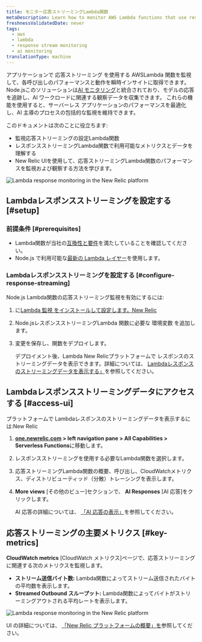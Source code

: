 ```yaml
---
title: モニター応答ストリーミングLambda関数
metaDescription: Learn how to monitor AWS Lambda functions that use response streaming in the New Relic.
freshnessValidatedDate: never
tags:
  - aws
  - lambda
  - response stream monitoring
  - ai monitoring
translationType: machine
---
```


アプリケーションで 応答ストリーミング を使用する AWSLambda 関数を監視して、各呼び出しのパフォーマンスと動作を瞬時インサイトに取得できます。[](https://aws.amazon.com/blogs/compute/introducing-aws-lambda-response-streaming/)Node.jsこのソリューションは[AI モニタリング](/docs/ai-monitoring/intro-to-ai-monitoring/)と統合されており、モデルの応答を追跡し、AI ワークロードに関連する観察データを収集できます。 これらの機能を使用すると、サーバーレス アプリケーションのパフォーマンスを最適化し、AI 主導のプロセスの包括的な監視を維持できます。

このドキュメントは次のことに役立ちます:

* 監視応答ストリーミングの設定Lambda関数
* レスポンスストリーミングLambda関数で利用可能なメトリクスとデータを理解する
* New Relic UIを使用して、応答ストリーミングLambda関数のパフォーマンスを監視および観察する方法を学びます。

<img title="New Relic AI Responses page" alt="Lambda response monitoring in the New Relic platform" src="/images/ss-ai-response-page.gif" />

## Lambdaレスポンスストリーミングを設定する [#setup]

### 前提条件 [#prerequisites]

* Lambda関数が当社の[互換性と要件](/docs/serverless-function-monitoring/aws-lambda-monitoring/instrument-lambda-function/compatibility-requirement-lambda-monitoring)を満たしていることを確認してください。
* Node.js で利用可能な[最新の Lambda レイヤー](https://layers.newrelic-external.com)を使用します。

### Lambdaレスポンスストリーミングを設定する [#configure-response-streaming]

Node.js Lambda関数の応答ストリーミング監視を有効にするには:

1. に[Lambda 監視 をインストールして設定します。New Relic](/docs/serverless-function-monitoring/aws-lambda-monitoring/instrument-lambda-function/configure-serverless-aws-monitoring)

2. [](/docs/serverless-function-monitoring/aws-lambda-monitoring/instrument-lambda-function/env-variables-lambda)Node.jsレスポンスストリーミングLambda 関数に必要な 環境変数 を追加します。

3. 変更を保存し、関数をデプロイします。

   デプロイメント後、Lambda New Relicプラットフォームで レスポンスのストリーミングデータを表示できます。詳細については、 [Lambdaレスポンスのストリーミングデータを表示する」](#view-response-streaming-data)を参照してください。

## Lambdaレスポンスストリーミングデータにアクセスする [#access-ui]

プラットフォームで Lambdaレスポンスのストリーミングデータを表示するには:New Relic

1. <DNT>**[one.newrelic.com](https://one.newrelic.com) &gt; left navigation pane &gt; All Capabilities &gt; Serverless Functions**</DNT>に移動します。

2. レスポンスストリーミングを使用する必要なLambda関数を選択します。

3. 応答ストリーミングLambda関数の概要、呼び出し、CloudWatchメトリクス、ディストリビューティッド（分散）トレーシングを表示します。

4. **More views** \[その他のビュー]セクションで、 **AI Responses** \[AI 応答]をクリックします。

   AI 応答の詳細については、 [「AI 応答の表示」](/docs/ai-monitoring/explore-ai-data/view-ai-responses)を参照してください。

## 応答ストリーミングの主要メトリクス [#key-metrics]

**CloudWatch metrics** \[CloudWatch メトリクス]ページで、応答ストリーミングに関連する次のメトリクスを監視します。

* **ストリーム送信バイト数:** Lambda関数によってストリーム送信されたバイトの平均数を表示します。
* **Streamed Outbound スループット:** Lambda関数によってバイトがストリーミングアウトされる平均レートを表示します。

<img title="New Relic AI Responses page" alt="Lambda response monitoring in the New Relic platform" src="/images/ss-ai-response.webp" />

UI の詳細については、 [「New Relic プラットフォームの概要」を](/docs/new-relic-solutions/new-relic-one/introduction-new-relic-platform)参照してください。